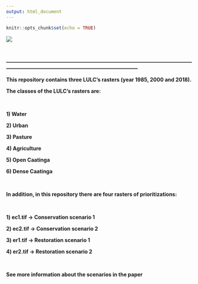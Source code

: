 ```yaml
---
output: html_document
---
```


```r
knitr::opts_chunk$set(echo = TRUE)
```

![](portada_paper.png)

\

**-----------------------------------------------------------------------------------------------------------------------------------------------------------------------------------------**

**This repository contains three LULC's rasters (year 1985, 2000 and 2018).**

**The classes of the LULC's rasters are:**

\

**1) Water**

**2) Urban**

**3) Pasture**

**4) Agriculture**

**5) Open Caatinga**

**6) Dense Caatinga**

\

**In addition, in this repository there are four rasters of prioritizations:**

\

**1) ec1.tif -> Conservation scenario 1**

**2) ec2.tif -> Conservation scenario 2**

**3) er1.tif -> Restoration scenario 1**

**4) er2.tif -> Restoration scenario 2**

\

**See more information about the scenarios in the paper**
